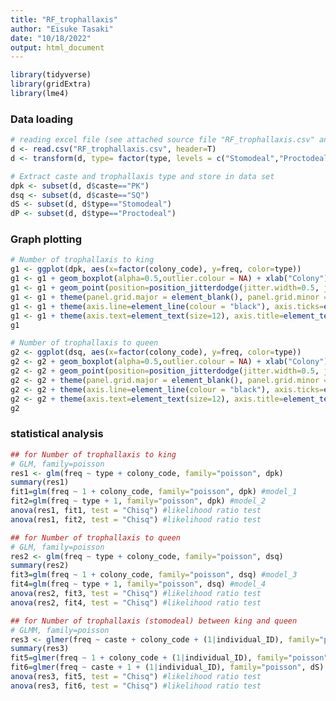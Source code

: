 ```yaml
---
title: "RF_trophallaxis"
author: "Eisuke Tasaki"
date: "10/18/2022"
output: html_document
---
```


```r
library(tidyverse)
library(gridExtra)
library(lme4)
```

### Data loading
```r
# reading excel file (see attached source file "RF_trophallaxis.csv" and see supplementary Data 1 in a paper "Special food of long-lived kings and queens in termites" for detail)
d <- read.csv("RF_trophallaxis.csv", header=T)
d <- transform(d, type= factor(type, levels = c("Stomodeal","Proctodeal")))

# Extract caste and trophallaxis type and store in data set
dpk <- subset(d, d$caste=="PK")
dsq <- subset(d, d$caste=="SQ")
dS <- subset(d, d$type=="Stomodeal")
dP <- subset(d, d$type=="Proctodeal")
```

### Graph plotting
```r
# Number of trophallaxis to king
g1 <- ggplot(dpk, aes(x=factor(colony_code), y=freq, color=type))
g1 <- g1 + geom_boxplot(alpha=0.5,outlier.colour = NA) + xlab("Colony") + ylab(expression(paste("Number of trophallaxis /hr.")))
g1 <- g1 + geom_point(position=position_jitterdodge(jitter.width=0.5, jitter.height=0.0))
g1 <- g1 + theme(panel.grid.major = element_blank(), panel.grid.minor = element_blank(), panel.background = element_blank())
g1 <- g1 + theme(axis.line=element_line(colour = "black"), axis.ticks=element_line(colour = "black"))
g1 <- g1 + theme(axis.text=element_text(size=12), axis.title=element_text(size=14))
g1

# Number of trophallaxis to queen
g2 <- ggplot(dsq, aes(x=factor(colony_code), y=freq, color=type))
g2 <- g2 + geom_boxplot(alpha=0.5,outlier.colour = NA) + xlab("Colony") + ylab(expression(paste("Number of trophallaxis /hr.")))
g2 <- g2 + geom_point(position=position_jitterdodge(jitter.width=0.5, jitter.height=0.0))
g2 <- g2 + theme(panel.grid.major = element_blank(), panel.grid.minor = element_blank(), panel.background = element_blank())
g2 <- g2 + theme(axis.line=element_line(colour = "black"), axis.ticks=element_line(colour = "black"))
g2 <- g2 + theme(axis.text=element_text(size=12), axis.title=element_text(size=14))
g2
```

### statistical analysis
```r
## for Number of trophallaxis to king
# GLM, family=poisson
res1 <- glm(freq ~ type + colony_code, family="poisson", dpk)
summary(res1)
fit1=glm(freq ~ 1 + colony_code, family="poisson", dpk) #model_1
fit2=glm(freq ~ type + 1, family="poisson", dpk) #model_2
anova(res1, fit1, test = "Chisq") #likelihood ratio test
anova(res1, fit2, test = "Chisq") #likelihood ratio test

## for Number of trophallaxis to queen
# GLM, family=poisson
res2 <- glm(freq ~ type + colony_code, family="poisson", dsq)
summary(res2)
fit3=glm(freq ~ 1 + colony_code, family="poisson", dsq) #model_3
fit4=glm(freq ~ type + 1, family="poisson", dsq) #model_4
anova(res2, fit3, test = "Chisq") #likelihood ratio test
anova(res2, fit4, test = "Chisq") #likelihood ratio test

## for Number of trophallaxis (stomodeal) between king and queen
# GLMM, family=poisson
res3 <- glmer(freq ~ caste + colony_code + (1|individual_ID), family="poisson", dS)
summary(res3)
fit5=glmer(freq ~ 1 + colony_code + (1|individual_ID), family="poisson", dS) #model_5
fit6=glmer(freq ~ caste + 1 + (1|individual_ID), family="poisson", dS) #model_6
anova(res3, fit5, test = "Chisq") #likelihood ratio test
anova(res3, fit6, test = "Chisq") #likelihood ratio test
```


